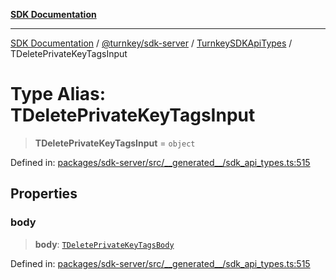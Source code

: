[**SDK Documentation**](../../../../../README.mdx)

***

[SDK Documentation](../../../../../packages.mdx) / [@turnkey/sdk-server](../../../README.mdx) / [TurnkeySDKApiTypes](../README.mdx) / TDeletePrivateKeyTagsInput

# Type Alias: TDeletePrivateKeyTagsInput

> **TDeletePrivateKeyTagsInput** = `object`

Defined in: [packages/sdk-server/src/\_\_generated\_\_/sdk\_api\_types.ts:515](https://github.com/tkhq/sdk/blob/e1b1a69bdd608320aaf03cc2dbbf68dc0c52b28d/packages/sdk-server/src/__generated__/sdk_api_types.ts#L515)

## Properties

### body

> **body**: [`TDeletePrivateKeyTagsBody`](TDeletePrivateKeyTagsBody.mdx)

Defined in: [packages/sdk-server/src/\_\_generated\_\_/sdk\_api\_types.ts:515](https://github.com/tkhq/sdk/blob/e1b1a69bdd608320aaf03cc2dbbf68dc0c52b28d/packages/sdk-server/src/__generated__/sdk_api_types.ts#L515)
